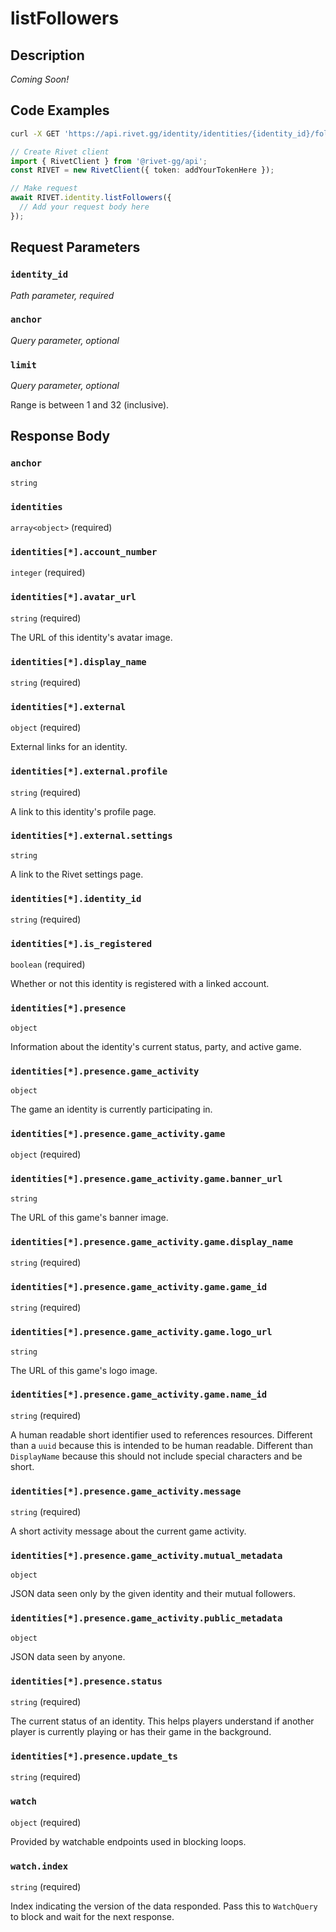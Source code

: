 

# listFollowers

## Description

*Coming Soon!*


## Code Examples

<CodeGroup title='Request' tag='GET' label='https://api.rivet.gg/identity/identities/{identity_id}/followers'>

```bash {{ "title": "cURL" }}
curl -X GET 'https://api.rivet.gg/identity/identities/{identity_id}/followers'
```

```ts
// Create Rivet client
import { RivetClient } from '@rivet-gg/api';
const RIVET = new RivetClient({ token: addYourTokenHere });

// Make request
await RIVET.identity.listFollowers({
  // Add your request body here
});
```

</CodeGroup>


## Request Parameters


### `identity_id`

_Path parameter, required_





### `anchor`

_Query parameter, optional_





### `limit`

_Query parameter, optional_


Range is between 1 and 32 (inclusive).


## Response Body

### `anchor`

`string`

### `identities`

`array<object>` (required)

### `identities[*].account_number`

`integer` (required)

### `identities[*].avatar_url`

`string` (required)

The URL of this identity's avatar image.

### `identities[*].display_name`

`string` (required)

### `identities[*].external`

`object` (required)

External links for an identity.

### `identities[*].external.profile`

`string` (required)

A link to this identity's profile page.

### `identities[*].external.settings`

`string`

A link to the Rivet settings page.

### `identities[*].identity_id`

`string` (required)

### `identities[*].is_registered`

`boolean` (required)

Whether or not this identity is registered with a linked account.

### `identities[*].presence`

`object`

Information about the identity's current status, party, and active game.

### `identities[*].presence.game_activity`

`object`

The game an identity is currently participating in.

### `identities[*].presence.game_activity.game`

`object` (required)

### `identities[*].presence.game_activity.game.banner_url`

`string`

The URL of this game's banner image.

### `identities[*].presence.game_activity.game.display_name`

`string` (required)

### `identities[*].presence.game_activity.game.game_id`

`string` (required)

### `identities[*].presence.game_activity.game.logo_url`

`string`

The URL of this game's logo image.

### `identities[*].presence.game_activity.game.name_id`

`string` (required)

A human readable short identifier used to references resources. Different than a `uuid` because this is intended to be human readable. Different than `DisplayName` because this should not include special characters and be short.

### `identities[*].presence.game_activity.message`

`string` (required)

A short activity message about the current game activity.

### `identities[*].presence.game_activity.mutual_metadata`

`object`

JSON data seen only by the given identity and their mutual followers.

### `identities[*].presence.game_activity.public_metadata`

`object`

JSON data seen by anyone.

### `identities[*].presence.status`

`string` (required)

The current status of an identity. This helps players understand if another player is currently playing or has their game in the background.

### `identities[*].presence.update_ts`

`string` (required)

### `watch`

`object` (required)

Provided by watchable endpoints used in blocking loops.

### `watch.index`

`string` (required)

Index indicating the version of the data responded.
Pass this to `WatchQuery` to block and wait for the next response.




